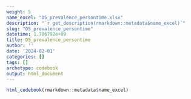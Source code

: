 ```yaml
---
weight: 5
name_excel: "D5_prevalence_persontime.xlsx"
description: "`r get_description(rmarkdown::metadata$name_excel)`"
slug: "D5_prevalence_persontime"
datetime: 1.706792e+09
title: D5_prevalence_persontime
author: ''
date: '2024-02-01'
categories: []
tags: []
archetype: codebook
output: html_document
---
```


```r
html_codebook(rmarkdown::metadata$name_excel)
```
